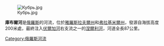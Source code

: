 [[Image:Кубрь.jpg|thumb]]

'''庫布爾河'''是[[俄羅斯|俄羅斯]]的河流，位於[[雅羅斯拉夫爾州|雅羅斯拉夫爾州]]和[[弗拉基米爾州|弗拉基米爾州]]，發源自海拔高度200米處，最終注入[[伏爾加河|伏爾加河]]右支流之一的[[涅爾利河_(伏爾加河流域)|涅爾利河]]，河道全長87公里。

{{Russia-geo-stub}}

[[Category:俄羅斯河流|Category:俄羅斯河流]]